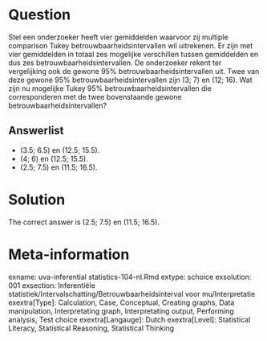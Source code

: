Question
========

Stel een onderzoeker heeft vier gemiddelden waarvoor zij multiple comparison Tukey betrouwbaarheidsintervallen wil uitrekenen. Er zijn met vier gemiddelden in totaal zes mogelijke verschillen tussen gemiddelden en dus zes betrouwbaarheidsintervallen. De onderzoeker rekent ter vergelijking ook de gewone 95% betrouwbaarheidsintervallen uit. Twee van deze gewone 95% betrouwbaarheidsintervallen zijn (3; 7) en (12; 16). Wat zijn nu mogelijke Tukey 95% betrouwbaarheidsintervallen die corresponderen met de twee bovenstaande gewone betrouwbaarheidsintervallen? 

Answerlist
----------
* (3.5; 6.5) en (12.5; 15.5).
* (4; 6) en (12.5; 15.5).
* (2.5; 7.5) en (11.5; 16.5).

Solution
========

The correct answer is  (2.5; 7.5) en (11.5; 16.5). 

Meta-information
================
exname: uva-inferential statistics-104-nl.Rmd 
extype: schoice 
exsolution: 001 
exsection: Inferentiële statistiek/Intervalschatting/Betrouwbaarheidsinterval voor mu/Interpretatie
exextra[Type]: Calculation, Case, Conceptual, Creating graphs, Data manipulation, Interpretating graph, Interpretating output, Performing analysis, Test choice 
exextra[Langauge]: Dutch 
exextra[Level]: Statistical Literacy, Statistical Reasoning, Statistical Thinking 
